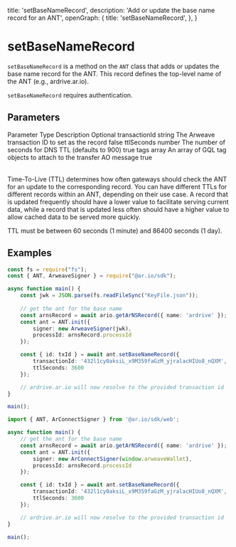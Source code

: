 
  title: 'setBaseNameRecord',
  description: 'Add or update the base name record for an ANT',
  openGraph: {
    title: 'setBaseNameRecord',
  },
}


# setBaseNameRecord

`setBaseNameRecord` is a method on the `ANT` class that adds or updates the base name record for the ANT. This record defines the top-level name of the ANT (e.g., ardrive.ar.io).

`setBaseNameRecord` requires authentication.

## Parameters

<Table>
  <Table.Head>
    <Table.Row>
      <Table.Header>Parameter</Table.Header>
      <Table.Header>Type</Table.Header>
      <Table.Header>Description</Table.Header>
      <Table.Header>Optional</Table.Header>
    </Table.Row>
  </Table.Head>
  <Table.Body>
    <Table.Row>
      <Table.Cell className="font-semibold">transactionId</Table.Cell>
      <Table.Cell>string</Table.Cell>
      <Table.Cell>The Arweave transaction ID to set as the record</Table.Cell>
      <Table.Cell>false</Table.Cell>
    </Table.Row>
    <Table.Row>
      <Table.Cell className="font-semibold">ttlSeconds</Table.Cell>
      <Table.Cell>number</Table.Cell>
      <Table.Cell>The number of seconds for DNS TTL (defaults to 900)</Table.Cell>
      <Table.Cell>true</Table.Cell>
    </Table.Row>
    <Table.Row>
      <Table.Cell className="font-semibold">tags</Table.Cell>
      <Table.Cell>array</Table.Cell>
      <Table.Cell>An array of GQL tag objects to attach to the transfer AO message</Table.Cell>
      <Table.Cell>true</Table.Cell>
    </Table.Row>
  </Table.Body>
</Table>

<Tip title="TTL">
  Time-To-Live (TTL) determines how often gateways should check the ANT for an update to the corresponding record. You can have different TTLs for different records within an ANT, depending on their use case. A record that is updated frequently should have a lower
  value to facilitate serving current data, while a record that is updated less
  often should have a higher value to allow cached data to be served more
  quickly.

TTL must be between 60 seconds (1 minute) and 86400 seconds (1 day).
</Tip>

## Examples

<CodeGroup title="setBaseNameRecord">

```typescript {{title: "NodeJS"}}
const fs = require("fs");
const { ANT, ArweaveSigner } = require("@ar.io/sdk");

async function main() {
    const jwk = JSON.parse(fs.readFileSync("KeyFile.json"));
    
    // get the ant for the base name
    const arnsRecord = await ario.getArNSRecord({ name: 'ardrive' });
    const ant = ANT.init({
        signer: new ArweaveSigner(jwk),
        processId: arnsRecord.processId
    });

    const { id: txId } = await ant.setBaseNameRecord({
        transactionId: '432l1cy0aksiL_x9M359faGzM_yjralacHIUo8_nQXM',
        ttlSeconds: 3600
    });

    // ardrive.ar.io will now resolve to the provided transaction id
}

main();
```

```typescript {{ title: 'Web' }}
import { ANT, ArConnectSigner } from '@ar.io/sdk/web';

async function main() {
    // get the ant for the base name
    const arnsRecord = await ario.getArNSRecord({ name: 'ardrive' });
    const ant = ANT.init({
        signer: new ArConnectSigner(window.arweaveWallet),
        processId: arnsRecord.processId
    });

    const { id: txId } = await ant.setBaseNameRecord({
        transactionId: '432l1cy0aksiL_x9M359faGzM_yjralacHIUo8_nQXM',
        ttlSeconds: 3600
    });

    // ardrive.ar.io will now resolve to the provided transaction id
}

main();
```

</CodeGroup>
